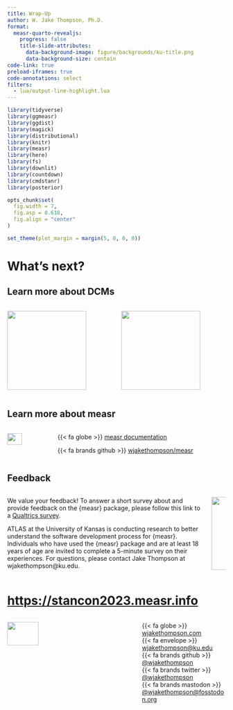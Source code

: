 ```yaml
---
title: Wrap-Up
author: W. Jake Thompson, Ph.D.
format:
  measr-quarto-revealjs:
    progress: false
    title-slide-attributes: 
      data-background-image: figure/backgrounds/ku-title.png
      data-background-size: contain
code-link: true
preload-iframes: true
code-annotations: select
filters:
  - lua/output-line-highlight.lua
---
```


```r
library(tidyverse)
library(ggmeasr)
library(ggdist)
library(magick)
library(distributional)
library(knitr)
library(measr)
library(here)
library(fs)
library(downlit)
library(countdown)
library(cmdstanr)
library(posterior)

opts_chunk$set(
  fig.width = 7,
  fig.asp = 0.618,
  fig.align = "center"
)

set_theme(plot_margin = margin(5, 0, 0, 0))
```

# What's next? {background-image="figure/backgrounds/section.png" background-size="contain"}

## Learn more about DCMs {background-image="figure/backgrounds/default.png" background-size="contain"}

:::{.columns .center}

:::{.column width="50%"}
[![](figure/rupp-book.jpg){fig-alt="Cover of Diagnostic Measurement book by Rupp, Templin, and Henson." height="13em"}](https://www.amazon.com/Diagnostic-Measurement-Applications-Methodology-Sciences/dp/1606235273)
:::

:::{.column width="50%"}
[![](figure/dcm-handbook.jpeg){fig-alt="Cover of the Handbook of Diagnostic Classification Models by von Davier and Lee." height="13em"}](https://link.springer.com/book/10.1007/978-3-030-05584-4)
:::

:::

## Learn more about measr {background-image="figure/backgrounds/default.png" background-size="contain"}

:::{.columns .v-center-container-slide}

:::{.column .center}
![](figure/measr-hex.png){width="60%" fig-alt="Hex logo for the measr R package."}
:::

:::{.column}

:::{.large .spaced}
{{< fa globe >}} [measr documentation](https://measr.info)

{{< fa brands github >}} [wjakethompson/measr](https://github.com/wjakethompson/measr)
:::

:::

:::

## Feedback {background-image="figure/backgrounds/default.png" background-size="contain"}

:::{.columns}

:::{.column .small}
We value your feedback! To answer a short survey about and provide feedback on the {measr} package, please follow this link to a [Qualtrics survey](https://kusurvey.ca1.qualtrics.com/jfe/form/SV_3jGbhNjrU18Y9Se).

ATLAS at the University of Kansas is conducting research to better understand the software development process for {measr}. Individuals who have used the {measr} package and are at least 18 years of age are invited to complete a 5-minute survey on their experiences. For questions, please contact Jake Thompson at wjakethompson@ku.edu.
:::

:::{.column}
[![](figure/survey-qr.png){fig-alt="QR code to take the workshop survey." height="12em"}](https://kusurvey.ca1.qualtrics.com/jfe/form/SV_3jGbhNjrU18Y9Se)
:::

:::


# <https://stancon2023.measr.info> {.thank-you data-menu-title="Get in touch" background-color="#023047" background-iframe="grid-worms/index.html"}

:::{.columns .v-center-container}

:::{.column .image width="60%"}

![](figure/measr-hex.png){width="50%" fig-alt="Hex logo for the measr R package."}

:::

:::{.column width="40%"}

:::{.thank-you-subtitle}
{{< fa globe >}} [wjakethompson.com](https://wjakethompson.com)  
{{< fa envelope >}} [wjakethompson@ku.edu](mailto:wjakethompson@ku.edu)  
{{< fa brands github >}} [@wjakethompson](https://github.com/wjakethompson)  
{{< fa brands twitter >}} [@wjakethompson](https://twitter.com/wjakethompson)  
{{< fa brands mastodon >}} [@wjakethompson@fosstodon.org](https://fosstodon.org/@wjakethompson)  
:::

:::

:::
